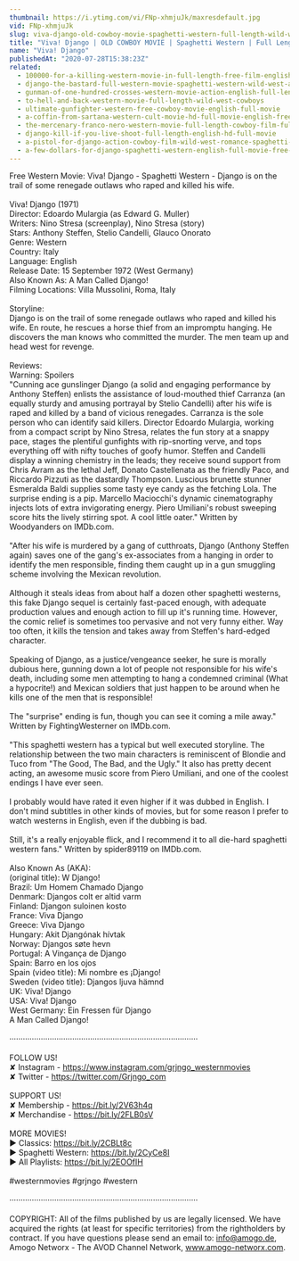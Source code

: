 ```yaml
---
thumbnail: https://i.ytimg.com/vi/FNp-xhmjuJk/maxresdefault.jpg
vid: FNp-xhmjuJk
slug: viva-django-old-cowboy-movie-spaghetti-western-full-length-wild-west-full-movies
title: "Viva! Django | OLD COWBOY MOVIE | Spaghetti Western | Full Length | Wild West | Full Movies"
name: "Viva! Django"
publishedAt: "2020-07-28T15:38:23Z"
related:
  - 100000-for-a-killing-western-movie-in-full-length-free-film-english-full-movies-youtube
  - django-the-bastard-full-western-movie-spaghetti-western-wild-west-action
  - gunman-of-one-hundred-crosses-western-movie-action-english-full-length
  - to-hell-and-back-western-movie-full-length-wild-west-cowboys
  - ultimate-gunfighter-western-free-cowboy-movie-english-full-movie
  - a-coffin-from-sartana-western-cult-movie-hd-full-movie-english-free-cowboy-film
  - the-mercenary-franco-nero-western-movie-full-length-cowboy-film-full-movie
  - django-kill-if-you-live-shoot-full-length-english-hd-full-movie
  - a-pistol-for-django-action-cowboy-film-wild-west-romance-spaghetti-movie-full-length
  - a-few-dollars-for-django-spaghetti-western-english-full-movie-free-full-youtube-movies
---
```


Free Western Movie: Viva! Django - Spaghetti Western - Django is on the trail of some renegade outlaws who raped and killed his wife. <br />
<br />
Viva! Django (1971) <br />
Director: Edoardo Mulargia (as Edward G. Muller)<br />
Writers: Nino Stresa (screenplay), Nino Stresa (story)<br />
Stars: Anthony Steffen, Stelio Candelli, Glauco Onorato <br />
Genre: Western <br />
Country: Italy<br />
Language: English<br />
Release Date: 15 September 1972 (West Germany)<br />
Also Known As: A Man Called Django! <br />
Filming Locations: Villa Mussolini, Roma, Italy <br />
<br />
Storyline:<br />
Django is on the trail of some renegade outlaws who raped and killed his wife. En route, he rescues a horse thief from an impromptu hanging. He discovers the man knows who committed the murder. The men team up and head west for revenge.<br />
<br />
Reviews:<br />
Warning: Spoilers<br />
"Cunning ace gunslinger Django (a solid and engaging performance by Anthony Steffen) enlists the assistance of loud-mouthed thief Carranza (an equally sturdy and amusing portrayal by Stelio Candelli) after his wife is raped and killed by a band of vicious renegades. Carranza is the sole person who can identify said killers. Director Edoardo Mulargia, working from a compact script by Nino Stresa, relates the fun story at a snappy pace, stages the plentiful gunfights with rip-snorting verve, and tops everything off with nifty touches of goofy humor. Steffen and Candelli display a winning chemistry in the leads; they receive sound support from Chris Avram as the lethal Jeff, Donato Castellenata as the friendly Paco, and Riccardo Pizzuti as the dastardly Thompson. Luscious brunette stunner Esmeralda Baldi supplies some tasty eye candy as the fetching Lola. The surprise ending is a pip. Marcello Maciocchi's dynamic cinematography injects lots of extra invigorating energy. Piero Umiliani's robust sweeping score hits the lively stirring spot. A cool little oater." Written by Woodyanders on IMDb.com.<br />
<br />
"After his wife is murdered by a gang of cutthroats, Django (Anthony Steffen again) saves one of the gang's ex-associates from a hanging in order to identify the men responsible, finding them caught up in a gun smuggling scheme involving the Mexican revolution.<br />
<br />
Although it steals ideas from about half a dozen other spaghetti westerns, this fake Django sequel is certainly fast-paced enough, with adequate production values and enough action to fill up it's running time. However, the comic relief is sometimes too pervasive and not very funny either. Way too often, it kills the tension and takes away from Steffen's hard-edged character.<br />
<br />
Speaking of Django, as a justice/vengeance seeker, he sure is morally dubious here, gunning down a lot of people not responsible for his wife's death, including some men attempting to hang a condemned criminal (What a hypocrite!) and Mexican soldiers that just happen to be around when he kills one of the men that is responsible!<br />
<br />
The "surprise" ending is fun, though you can see it coming a mile away." Written by FightingWesterner on IMDb.com.<br />
<br />
"This spaghetti western has a typical but well executed storyline. The relationship between the two main characters is reminiscent of Blondie and Tuco from "The Good, The Bad, and the Ugly." It also has pretty decent acting, an awesome music score from Piero Umiliani, and one of the coolest endings I have ever seen.<br />
<br />
I probably would have rated it even higher if it was dubbed in English. I don't mind subtitles in other kinds of movies, but for some reason I prefer to watch westerns in English, even if the dubbing is bad.<br />
<br />
Still, it's a really enjoyable flick, and I recommend it to all die-hard spaghetti western fans." Written by spider89119 on IMDb.com.<br />
<br />
Also Known As (AKA):<br />
(original title): W Django!<br />
Brazil: Um Homem Chamado Django<br />
Denmark: Djangos colt er altid varm<br />
Finland: Djangon suloinen kosto<br />
France: Viva Django<br />
Greece: Viva Django<br />
Hungary: Akit Djangónak hívtak<br />
Norway: Djangos søte hevn<br />
Portugal: A Vingança de Django<br />
Spain: Barro en los ojos<br />
Spain (video title): Mi nombre es ¡Django!<br />
Sweden (video title): Djangos ljuva hämnd<br />
UK: Viva! Django<br />
USA: Viva! Django<br />
West Germany: Ein Fressen für Django<br />
 A Man Called Django!<br />
<br />
····················································································<br />
<br />
FOLLOW US!<br />
✘ Instagram - https://www.instagram.com/grjngo_westernmovies<br />
✘ Twitter - https://twitter.com/Grjngo_com<br />
<br />
SUPPORT US!<br />
✘ Membership - https://bit.ly/2V63h4q<br />
✘ Merchandise - https://bit.ly/2FLB0sV<br />
<br />
MORE MOVIES! <br />
► Classics: https://bit.ly/2CBLt8c <br />
► Spaghetti Western: https://bit.ly/2CyCe8I <br />
► All Playlists: https://bit.ly/2EOOfIH <br />
<br />
#westernmovies #grjngo #western<br />
<br />
····················································································<br />
<br />
COPYRIGHT: All of the films published by us are legally licensed. We have acquired the rights (at least for specific territories) from the rightholders by contract. If you have questions please send an email to: info@amogo.de, Amogo Networx - The AVOD Channel Network, www.amogo-networx.com.